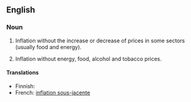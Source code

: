 ==English==

===Noun===
{{en-noun|head=[[core]] [[inflation]]|-|s}}

# {{economics}} Inflation without the increase or decrease of prices in some sectors (usually food and energy).
# {{economics|in the Eurozone}} Inflation without energy, food, alcohol and tobacco prices.

====Translations====
* Finnish: {{t-|fi|pohjainflaatio}}
* French: [[inflation sous-jacente]]